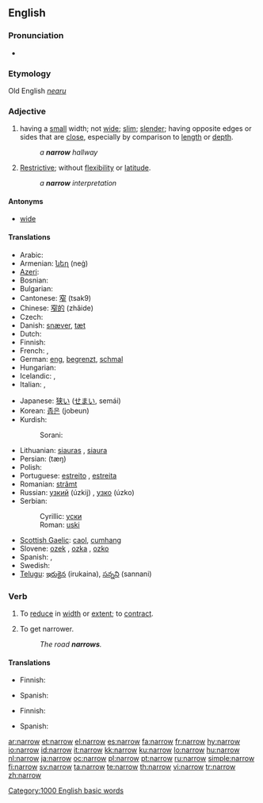 ==English==

===Pronunciation===
* {{audio|en-us-narrow.ogg|Audio (US)}}
*: {{rhymes|ærəʊ}}

===Etymology===
Old English ''[[nearu]]''

===Adjective===
{{en-adj|narrow|er}}

# having a [[small]] width; not [[wide]]; [[slim]]; [[slender]]; having opposite edges or sides that are [[close]], especially by comparison to [[length]] or [[depth]].
#: ''a '''narrow''' hallway''
# {{figuratively}} [[restrictive|Restrictive]]; without [[flexibility]] or [[latitude]].
#: ''a '''narrow''' interpretation''

====Antonyms====
* [[wide]]

====Translations====
{{trans-top}}
* Arabic: {{Arab|[[ضيق]]}} {{unicode|(ɖáyyeq)}}
* Armenian: [[նեղ]] (neġ)
* [[Azeri]]: {{t-|az|dar|xs=Azeri}}
* Bosnian: {{t-|bs|uski|m}}
* Bulgarian: {{t+|bg|тесен|tr=tesen|sc=Cyrl}}
* Cantonese: [[窄]] (tsak9)
* Chinese: [[窄的]] (zhǎide)
* Czech: {{t-|cs|úzký|m}}
* Danish: [[snæver]], [[tæt]]
* Dutch: {{t+|nl|nauw}}
* Finnish: {{t+|fi|kapea}}
* French: {{t+|fr|étroit|m}}, {{t+|fr|étroite|f}}
* German: [[eng]], [[begrenzt]], [[schmal]]
* Hungarian: {{t+|hu|szűk}}
* Icelandic: {{t+|is|þröngur}}, {{t+|is|þéttur}}
* Italian: {{t+|it|stretto|m}}, {{t+|it|stretta|f}}
{{trans-mid}}
* Japanese: [[狭い]] ([[せまい]], semái)
* Korean: [[좁은]] (jobeun)
* Kurdish:
*: Sorani: {{t|ku|ته‌سک|tr=task|sc=KUchar}}
* Lithuanian: [[siauras]] {{m}}, [[siaura]] {{f|n}}
* Persian: {{fa-Arab|[[تنگ|تَنگ]]}} (tæŋ)
* Polish: {{t+|pl|wąski|m}}
* Portuguese: [[estreito]] {{m}}, [[estreita]] {{f}}
* Romanian: [[strâmt]]
* Russian: [[узкий]] (úzkij) {{m}}, [[узко]] (úzko)
* Serbian:
*: Cyrillic: [[уски#Serbian|уски]] {{m}}
*: Roman: [[uski#Serbian|uski]] {{m}}
* [[Scottish Gaelic]]: [[caol]], [[cumhang]]
* Slovene: [[ozek]] {{m}}, [[ozka]] {{f}}, [[ozko]] {{n}}
* Spanish: {{t+|es|estrecho|m}}, {{t-|es|estrecha|f}}
* Swedish: {{t+|sv|trång}}
* [[Telugu]]: [[ఇరుకైన]] (irukaina), [[సన్నని]] (sannani)
{{trans-bottom}}

===Verb===
{{en-verb}}

# {{transitive}} To [[reduce]] in [[width]] or [[extent]]; to [[contract]].
# {{intransitive}} To get narrower.
#: ''The road '''narrows'''.''

====Translations====
{{trans-top|to reduce in width or extent}}
* Finnish: {{t-|fi|kaventaa}}
{{trans-mid}}
* Spanish: {{t-|es|estrechar}}
{{trans-bottom}}

{{trans-top|to get narrower}}
* Finnish: {{t-|fi|kaventua}}
{{trans-mid}}
* Spanish: {{t|es|estrecharse}}
{{trans-bottom}}

[[Category:1000 English basic words]]

[[ar:narrow]]
[[et:narrow]]
[[el:narrow]]
[[es:narrow]]
[[fa:narrow]]
[[fr:narrow]]
[[hy:narrow]]
[[io:narrow]]
[[id:narrow]]
[[it:narrow]]
[[kk:narrow]]
[[ku:narrow]]
[[lo:narrow]]
[[hu:narrow]]
[[nl:narrow]]
[[ja:narrow]]
[[oc:narrow]]
[[pl:narrow]]
[[pt:narrow]]
[[ru:narrow]]
[[simple:narrow]]
[[fi:narrow]]
[[sv:narrow]]
[[ta:narrow]]
[[te:narrow]]
[[th:narrow]]
[[vi:narrow]]
[[tr:narrow]]
[[zh:narrow]]